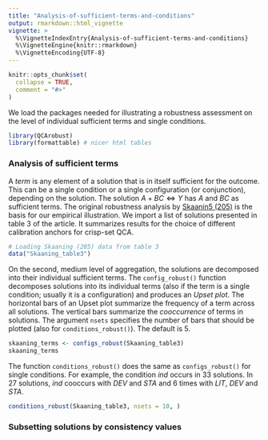 ```yaml
---
title: "Analysis-of-sufficient-terms-and-conditions"
output: rmarkdown::html_vignette
vignette: >
  %\VignetteIndexEntry{Analysis-of-sufficient-terms-and-conditions}
  %\VignetteEngine{knitr::rmarkdown}
  %\VignetteEncoding{UTF-8}
---
```


```r
knitr::opts_chunk$set(
  collapse = TRUE,
  comment = "#>"
)
```

We load the packages needed for illustrating a robustness assessment on the level of individual sufficient terms and single conditions.
```r
library(QCArobust)
library(formattable) # nicer html tables
```

### Analysis of sufficient terms
A *term* is any element of a solution that is in itself sufficient for the outcome. This can be a single condition or a single configuration (or conjunction), depending on the solution. The solution $A + BC \Leftrightarrow Y$ has $A$ and $BC$ as sufficient terms. The original robustness analysis by [Skaanin5 (205)](http://10.599/004912451404818) is the basis for our empirical illustration. We import a list of solutions presented in table 3 of the article. It summarizes results for the choice of different calibration anchors for crisp-set QCA.

```r
# Loading Skaaning (205) data from table 3
data("Skaaning_table3")
```

On the second, medium level of aggregation, the solutions are decomposed into their individual sufficient terms.  The `config_robust()` function decomposes solutions into its individual terms (also if the term is a single condition; usually it is a configuration) and produces an *Upset plot*. The horizontal bars of an Upset plot summarize the frequency of a term across all solutions. The vertical bars summarize the *cooccurrence* of terms in solutions. The argument `nsets` specifies the number of bars that should be plotted (also for `conditions_robust()`). The default is 5. 

```r
skaaning_terms <- configs_robust(Skaaning_table3)
skaaning_terms
```

The function `conditions_robust()` does the same as `configs_robust()` for single conditions. For example, the condition *ind* occurs in 33 solutions. In 27 solutions, *ind* cooccurs with *DEV* and *STA* and 6 times with *LIT*, *DEV* and *STA*.

```r
conditions_robust(Skaaning_table3, nsets = 10, )
```

### Subsetting solutions by consistency values
